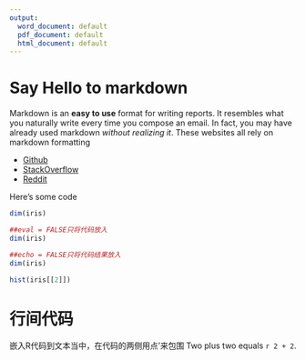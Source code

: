 ---
output:
  word_document: default
  pdf_document: default
  html_document: default
---

# Say Hello to markdown

Markdown is an **easy to use** format for writing reports. It resembles what you naturally write every time you compose an email. In fact, you may have already used markdown *without realizing it*. These websites all rely on markdown formatting

* [Github](www.github.com)
* [StackOverflow](www.stackoverflow.com)
* [Reddit](www.reddit.com)

Here's some code
```{r}
dim(iris)
```
```{r eval = FALSE}
##eval = FALSE只将代码放入
dim(iris)
```
```{r echo = FALSE}
##echo = FALSE只将代码结果放入
dim(iris)
```
```{r}
hist(iris[[2]])
```

# 行间代码
嵌入R代码到文本当中，在代码的两侧用点’来包围
Two plus two equals `r 2 + 2`.


